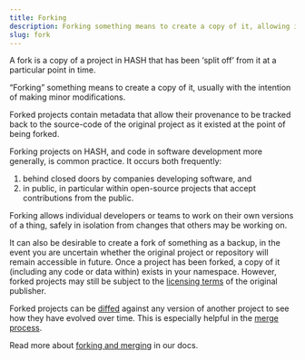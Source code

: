 ```yaml
---
title: Forking
description: Forking something means to create a copy of it, allowing individual developers or teams to work on their own versions of it, in safe isolation.
slug: fork
---
```


A fork is a copy of a project in HASH that has been ‘split off’ from it at a particular point in time.

“Forking” something means to create a copy of it, usually with the intention of making minor modifications.

Forked projects contain metadata that allow their provenance to be tracked back to the source-code of the original project as it existed at the point of being forked.

Forking projects on HASH, and code in software development more generally, is common practice. It occurs both frequently:

1.  behind closed doors by companies developing software, and
2.  in public, in particular within open-source projects that accept contributions from the public.

Forking allows individual developers or teams to work on their own versions of a thing, safely in isolation from changes that others may be working on.

It can also be desirable to create a fork of something as a backup, in the event you are uncertain whether the original project or repository will remain accessible in future. Once a project has been forked, a copy of it (including any code or data within) exists in your namespace. However, forked projects may still be subject to the [licensing terms](https://hash.ai/wiki/model-licensing) of the original publisher.

Forked projects can be [diffed](https://hash.ai/wiki/diff) against any version of another project to see how they have evolved over time. This is especially helpful in the [merge process](https://hash.ai/wiki/merge).

Read more about [forking and merging](https://docs.hash.ai/core/creating-simulations/collaboration/forking-and-merging) in our docs.
